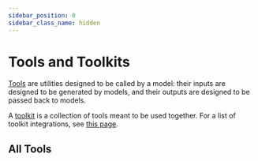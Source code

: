 ```yaml
---
sidebar_position: 0
sidebar_class_name: hidden
---
```


# Tools and Toolkits


[Tools](/docs/concepts/#tools) are utilities designed to be called by a model: their inputs are designed to be generated by models, and their outputs are designed to be passed back to models.

A [toolkit](/docs/concepts#toolkits) is a collection of tools meant to be used together. For a list of toolkit integrations, see [this page](/docs/integrations/toolkits/).

## All Tools

<IndexTable />
